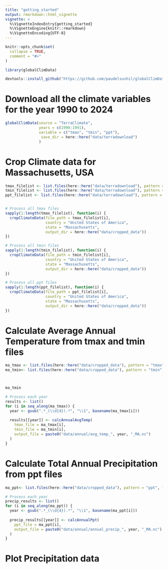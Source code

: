 ```yaml
---
title: "getting_started"
output: rmarkdown::html_vignette
vignette: >
  %\VignetteIndexEntry{getting_started}
  %\VignetteEngine{knitr::rmarkdown}
  %\VignetteEncoding{UTF-8}
---
```


```r
knitr::opts_chunk$set(
  collapse = TRUE,
  comment = "#>"
)
```

```r
library(globalClimData)
```

```r
devtools::install_github("https://github.com/paudelsushil/globalClimData")


```

# Download all the climate variables for the year 1990 to 2024
```r
globalClimData(source = "TerraClimate",
               years = c(1990:1991),
               variable = c("tmax", "tmin", "ppt"),
                save_dir = here::here("data/terradownload")
               )
```

# Crop Climate data for Massachusetts, USA

```r
tmax_filelist <- list.files(here::here("data/terradownload"), pattern = "tmax", full.names = TRUE)
tmin_filelist <- list.files(here::here("data/terradownload"), pattern = "tmin", full.names = TRUE)
ppt_filelist <- list.files(here::here("data/terradownload"), pattern = "ppt", full.names = TRUE)


# Process all tmax files
sapply(1:length(tmax_filelist), function(i) {
  cropClimateData(file_path = tmax_filelist[i], 
                  country = "United States of America",
                  state = "Massachusetts",
                  output_dir = here::here("data/cropped_data"))
})

# Process all tmin files
sapply(1:length(tmin_filelist), function(i) {
  cropClimateData(file_path = tmin_filelist[i], 
                  country = "United States of America",
                  state = "Massachusetts",
                  output_dir = here::here("data/cropped_data"))
})

# Process all ppt files
sapply(1:length(ppt_filelist), function(i) {
  cropClimateData(file_path = ppt_filelist[i], 
                  country = "United States of America",
                  state = "Massachusetts",
                  output_dir = here::here("data/cropped_data"))
})

```

# Calculate Average Annual Temperature from tmax and tmin files

```r

ma_tmax <- list.files(here::here("data/cropped_data"), pattern = "tmax", full.names = TRUE)
ma_tmin<- list.files(here::here("data/cropped_data"), pattern = "tmin", full.names = TRUE)



ma_tmin

# Process each year
results <- list()
for (i in seq_along(ma_tmax)) {
  year <- gsub(".*_(\\d{4}).*", "\\1", basename(ma_tmax[i]))
  
  results[[year]] <- calcAnnualAvgTemp(
    tmax_file = ma_tmax[i],
    tmin_file = ma_tmin[i],
    output_file = paste0("data/annual/avg_temp_", year, "_MA.nc")
  )
}
```


# Calculate Total Annual Precipitation from ppt files
```r
ma_ppt<- list.files(here::here("data/cropped_data"), pattern = "ppt", full.names = TRUE)

# Process each year
precip_results <- list()
for (i in seq_along(ma_ppt)) {
  year <- gsub(".*_(\\d{4}).*", "\\1", basename(ma_ppt[i]))
  
  precip_results[[year]] <- calcAnnualPpt(
    ppt_file = ma_ppt[i],
    output_file = paste0("data/annual/annual_precip_", year, "_MA.nc")
  )
}
```

# Plot Precipitation data
```r

```